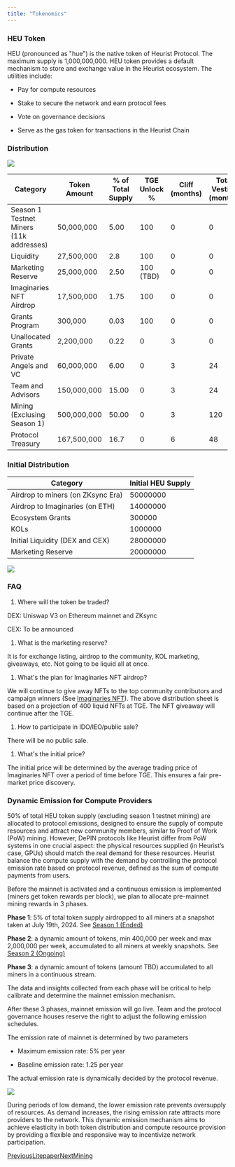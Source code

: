 ```yaml
---
title: "Tokenomics"
---
```


### HEU Token

HEU (pronounced as "hue") is the native token of Heurist Protocol. The maximum supply is 1,000,000,000. HEU token provides a default mechanism to store and exchange value in the Heurist ecosystem. The utilities include:

* Pay for compute resources

* Stake to secure the network and earn protocol fees

* Vote on governance decisions

* Serve as the gas token for transactions in the Heurist Chain

### Distribution

![](\images\protocol-overview\files%2Fv0%2Fb%2Fgitbook-x-prod.appspot.com%2Fo%2Fspaces%252FjKGNlX6gKCqmVXFTJiU4%252Fuploads%252FXwWyN85FJEs34BtDM8gk%252Ftoken%2520distribution.jpg)

| Category                                | Token Amount | % of Total Supply | TGE Unlock % | Cliff (months) | Total Vesting (months) |
| --------------------------------------- | ------------ | ----------------- | ------------ | -------------- | ---------------------- |
| Season 1 Testnet Miners (11k addresses) | 50,000,000   | 5.00              | 100          | 0              | 0                      |
| Liquidity                               | 27,500,000   | 2.8               | 100          | 0              | 0                      |
| Marketing Reserve                       | 25,000,000   | 2.50              | 100 (TBD)    | 0              | 0                      |
| Imaginaries NFT Airdrop                 | 17,500,000   | 1.75              | 100          | 0              | 0                      |
| Grants Program                          | 300,000      | 0.03              | 100          | 0              | 0                      |
| Unallocated Grants                      | 2,200,000    | 0.22              | 0            | 3              | 0                      |
| Private Angels and VC                   | 60,000,000   | 6.00              | 0            | 3              | 24                     |
| Team and Advisors                       | 150,000,000  | 15.00             | 0            | 3              | 24                     |
| Mining (Exclusing Season 1)             | 500,000,000  | 50.00             | 0            | 3              | 120                    |
| Protocol Treasury                       | 167,500,000  | 16.7              | 0            | 6              | 48                     |

### Initial Distribution

| Category                          | Initial HEU Supply |
| --------------------------------- | ------------------ |
| Airdrop to miners (on ZKsync Era) | 50000000           |
| Airdrop to Imaginaries (on ETH)   | 14000000           |
| Ecosystem Grants                  | 300000             |
| KOLs                              | 1000000            |
| Initial Liquidity (DEX and CEX)   | 28000000           |
| Marketing Reserve                 | 20000000           |

![](\images\protocol-overview\files%2Fv0%2Fb%2Fgitbook-x-prod.appspot.com%2Fo%2Fspaces%252FjKGNlX6gKCqmVXFTJiU4%252Fuploads%252FW9O5JhotIHF01w6FfFJ5%252Fimage.png)

### FAQ

1. Where will the token be traded?

DEX: Uniswap V3 on Ethereum mainnet and ZKsync

CEX: To be announced

1. What is the marketing reserve?

It is for exchange listing, airdrop to the community, KOL marketing, giveaways, etc. Not going to be liquid all at once.

1. What's the plan for Imaginaries NFT airdrop?

We will continue to give away NFTs to the top community contributors and campaign winners (See [Imaginaries NFT](/ecosystem/imaginaries-nft)). The above distribution sheet is based on a projection of 400 liquid NFTs at TGE. The NFT giveaway will continue after the TGE.

1. How to participate in IDO/IEO/public sale?

There will be no public sale.

1. What's the initial price?

The initial price will be determined by the average trading price of Imaginaries NFT over a period of time before TGE. This ensures a fair pre-market price discovery.

### Dynamic Emission for Compute Providers

50% of total HEU token supply (excluding season 1 testnet mining) are allocated to protocol emissions, designed to ensure the supply of compute resources and attract new community members, similar to Proof of Work (PoW) mining. However, DePIN protocols like Heurist differ from PoW systems in one crucial aspect: the physical resources supplied (in Heurist’s case, GPUs) should match the real demand for these resources. Heurist balance the compute supply with the demand by controlling the protocol emission rate based on protocol revenue, defined as the sum of compute payments from users.

Before the mainnet is activated and a continuous emission is implemented (miners get token rewards per block), we plan to allocate pre-mainnet mining rewards in 3 phases.

**Phase 1**: 5% of total token supply airdropped to all miners at a snapshot taken at July 19th, 2024. See [Season 1 (Ended)](/protocol-overview/mining/season-1-ended)

**Phase 2**: a dynamic amount of tokens, min 400,000 per week and max 2,000,000 per week, accumulated to all miners at weekly snapshots. See [Season 2 (Ongoing)](/protocol-overview/mining/season-2-ongoing)

**Phase 3**: a dynamic amount of tokens (amount TBD) accumulated to all miners in a continuous stream.

The data and insights collected from each phase will be critical to help calibrate and determine the mainnet emission mechanism.

After these 3 phases, mainnet emission will go live. Team and the protocol governance houses reserve the right to adjust the following emission schedules.

The emission rate of mainnet is determined by two parameters

* Maximum emission rate: 5% per year

* Baseline emission rate: 1.25 per year

The actual emission rate is dynamically decided by the protocol revenue.

![](\images\protocol-overview\files%2Fv0%2Fb%2Fgitbook-x-prod.appspot.com%2Fo%2Fspaces%252FjKGNlX6gKCqmVXFTJiU4%252Fuploads%252FXrqFG3Ixz5o4s3km1axh%252Fdynamic%2520emission.jpg)

During periods of low demand, the lower emission rate prevents oversupply of resources. As demand increases, the rising emission rate attracts more providers to the network. This dynamic emission mechanism aims to achieve elasticity in both token distribution and compute resource provision by providing a flexible and responsive way to incentivize network participation.

[PreviousLitepaper](/protocol-overview/litepaper)[NextMining](/protocol-overview/mining)
